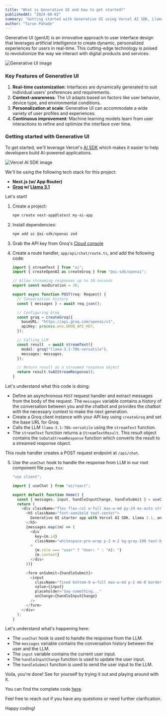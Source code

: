 ```yaml
---
title: "What is Generative UI and how to get started?"
publishedAt: "2024-08-02"
summary: "Getting started with Generative UI using Vercel AI SDK, Llama 3.1 and Groq"
author: "Tarun Pahade"
---
```


Generative UI (genUI) is an innovative approach to user interface design that leverages artificial intelligence to create dynamic, personalized experiences for users in real-time. This cutting-edge technology is poised to revolutionize the way we interact with digital products and services.

![Generative UI image](https://media.nngroup.com/media/editor/2024/03/21/genui-personalized-interface-for-each-user-nng.png)

### Key Features of Generative UI

1. **Real-time customization**: Interfaces are dynamically generated to suit individual users' preferences and requirements.
2. **Context-awareness**: The UI adapts based on factors like user behavior, device type, and environmental conditions.
3. **Personalization at scale**: Generative UI can accommodate a wide variety of user profiles and experiences.
4. **Continuous improvement**: Machine learning models learn from user interactions to refine and optimize the interface over time.

### Getting started with Generative UI

To get started, we'll leverage Vercel's [AI SDK](https://sdk.vercel.ai/docs/introduction#generative-ui) which makes it easier to help developers build AI-powered applications.

![Vercel AI SDK image](https://assets.vercel.com/image/upload/contentful/image/e5382hct74si/2p7j27gz2BMdPX2eKWnWW5/4a7bca211c985b21e8b7b481e1375f78/AI_SDK.png)

We'll be using the following tech stack for this project:

- **Next.js (w/ App Router)**
- **[Groq](https://groq.com) w/ [Llama 3.1](https://llama.meta.com/)**

Let's start!

1. Create a project:
    ```bash
    npm create next-app@latest my-ai-app
    ```

2. Install dependencies:
    ```bash
    npm add ai @ai-sdk/openai zod
    ```

3. Grab the API key from Groq's [Cloud console](https://console.groq.com/)

4. Create a route handler, `app/api/chat/route.ts`, and add the following code:
    ```typescript
    import { streamText } from "ai";
    import { createOpenAI as createGroq } from "@ai-sdk/openai";

    // Allow streaming responses up to 30 seconds
    export const maxDuration = 30;

    export async function POST(req: Request) {
      // Conversation history
      const { messages } = await req.json();

      // Configuring Groq
      const groq = createGroq({
        baseURL: "https://api.groq.com/openai/v1",
        apiKey: process.env.GROQ_API_KEY,
      });

      // Calling LLM
      const result  = await streamText({
        model: groq("llama-3.1-70b-versatile"),
        messages: messages,
      });

      // Return result as a streamed response object
      return result.toAIStreamResponse();
    }
    ```

Let's understand what this code is doing:

- Define an asynchronous `POST` request handler and extract messages from the body of the request. The `messages` variable contains a history of the conversation between you and the chatbot and provides the chatbot with the necessary context to make the next generation.
- Create a Groq client instance with your API key using `createGroq` and set the base URL for Groq.
- Calls the LLM `llama-3.1-70b-versatile` using the `streamText` function.
- The `streamText` function returns a `StreamTextResult`. This result object contains the `toDataStreamResponse` function which converts the result to a streamed response object.

This route handler creates a POST request endpoint at `/api/chat`.

5. Use the `useChat` hook to handle the response from LLM in our root component file `page.tsx`:

    ```javascript
    "use client";

    import { useChat } from "ai/react";

    export default function Home() {
      const { messages, input, handleInputChange, handleSubmit } = useChat();
      return (
        <div className="flex flex-col w-full max-w-md py-24 mx-auto stretch">
          <h5 className="font-semibold text-center">
            Generative UI starter app with Vercel AI SDK, Llama 3.1, and Groq
          </h5>
          {messages.map((m) => (
            <div
              key={m.id}
              className="whitespace-pre-wrap p-2 m-2 bg-gray-100 text-black border-1 border-gray-50 rounded-lg"
            >
              {m.role === "user" ? "User: " : "AI: "}
              {m.content}
            </div>
          ))}

          <form onSubmit={handleSubmit}>
            <input
              className="fixed bottom-0 w-full max-w-md p-2 mb-8 border border-gray-300 rounded shadow-xl"
              value={input}
              placeholder="Say something..."
              onChange={handleInputChange}
            />
          </form>
        </div>
      );
    }
    ```

Let's understand what's happening here:

- The `useChat` hook is used to handle the response from the LLM.
- The `messages` variable contains the conversation history between the user and the LLM.
- The `input` variable contains the current user input.
- The `handleInputChange` function is used to update the user input.
- The `handleSubmit` function is used to send the user input to the LLM.

Voila, you're done! See for yourself by trying it out and playing around with it.

You can find the complete code [here](https://github.com/october7sveryown/generative-ui-starter/).

Feel free to reach out if you have any questions or need further clarification.

Happy coding!
